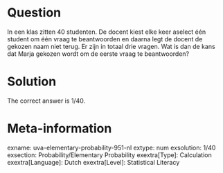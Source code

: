 Question
========

In een klas zitten 40 studenten. De docent kiest elke keer aselect één student om één vraag te beantwoorden en daarna legt de docent de gekozen naam niet terug. Er zijn in totaal drie vragen. Wat is dan de kans dat Marja gekozen wordt om de eerste vraag te beantwoorden?

Solution
========

The correct answer is 1/40.

Meta-information
================
exname: uva-elementary-probability-951-nl
extype: num
exsolution: 1/40
exsection: Probability/Elementary Probability
exextra[Type]: Calculation
exextra[Language]: Dutch
exextra[Level]: Statistical Literacy
